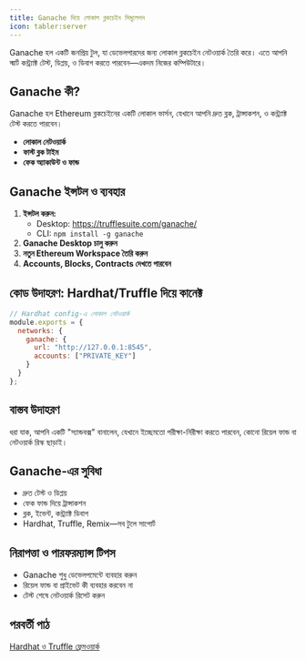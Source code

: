 ```yaml
---
title: Ganache দিয়ে লোকাল ব্লকচেইন সিমুলেশন
icon: tabler:server
---
```


Ganache হল একটি জনপ্রিয় টুল, যা ডেভেলপারদের জন্য লোকাল ব্লকচেইন নেটওয়ার্ক তৈরি করে। এতে আপনি স্মার্ট কন্ট্র্যাক্ট টেস্ট, ডিপ্লয়, ও ডিবাগ করতে পারবেন—একদম নিজের কম্পিউটারে।

## Ganache কী?

Ganache হল Ethereum ব্লকচেইনের একটি লোকাল ভার্সন, যেখানে আপনি দ্রুত ব্লক, ট্রান্সাকশন, ও কন্ট্র্যাক্ট টেস্ট করতে পারবেন।

- **লোকাল নেটওয়ার্ক**
- **ফাস্ট ব্লক টাইম**
- **ফেক অ্যাকাউন্ট ও ফান্ড**

## Ganache ইন্সটল ও ব্যবহার

1. **ইন্সটল করুন:**
   - Desktop: https://trufflesuite.com/ganache/
   - CLI: `npm install -g ganache`
2. **Ganache Desktop চালু করুন**
3. **নতুন Ethereum Workspace তৈরি করুন**
4. **Accounts, Blocks, Contracts দেখতে পারবেন**

## কোড উদাহরণ: Hardhat/Truffle দিয়ে কানেক্ট

```javascript
// Hardhat config-এ লোকাল নেটওয়ার্ক
module.exports = {
  networks: {
    ganache: {
      url: "http://127.0.0.1:8545",
      accounts: ["PRIVATE_KEY"]
    }
  }
};
```

## বাস্তব উদাহরণ

ধরা যাক, আপনি একটি "স্যান্ডবক্স" বানালেন, যেখানে ইচ্ছেমতো পরীক্ষা-নিরীক্ষা করতে পারবেন, কোনো রিয়েল ফান্ড বা নেটওয়ার্ক রিস্ক ছাড়াই।

## Ganache-এর সুবিধা

- দ্রুত টেস্ট ও ডিপ্লয়
- ফেক ফান্ড দিয়ে ট্রান্সাকশন
- ব্লক, ইভেন্ট, কন্ট্র্যাক্ট ডিবাগ
- Hardhat, Truffle, Remix—সব টুলে সাপোর্ট

## নিরাপত্তা ও পারফরম্যান্স টিপস

- Ganache শুধু ডেভেলপমেন্টে ব্যবহার করুন
- রিয়েল ফান্ড বা প্রাইভেট কী ব্যবহার করবেন না
- টেস্ট শেষে নেটওয়ার্ক রিসেট করুন

## পরবর্তী পাঠ

[Hardhat ও Truffle ফ্রেমওয়ার্ক](/blockchain/hardhat-truffle)
